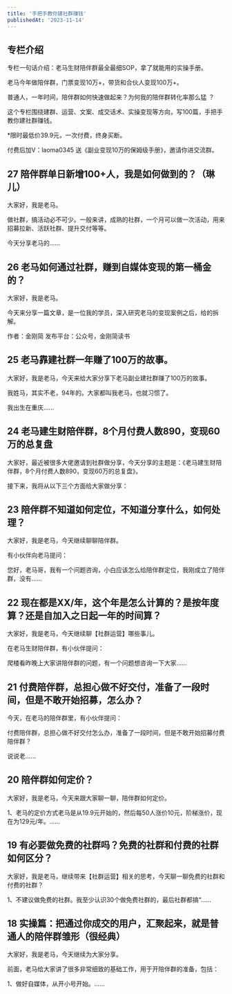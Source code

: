 ```yaml
---
title: '手把手教你建社群赚钱'
publishedAt: '2023-11-14'
---
```


## 专栏介绍

专栏一句话介绍：老马生财陪伴群最全最细SOP，拿了就能用的实操手册。  
  
老马今年做陪伴群，门票变现10万+，带货和合伙人变现100万+。  
  
普通人，一年时间，陪伴群如何快速做起来？为何我的陪伴群转化率那么猛 ？  
  
这个专栏围绕建群、运营、文案、成交话术、实操变现等方向，写100篇，手把手教你建社群赚钱。  
  
\*限时最低价39.9元，一次付费，终身买断。  
  
付费后加V：laoma0345 送《副业变现10万的保姆级手册》，邀请你进交流群。

## 27 陪伴群单日新增100+人，我是如何做到的？（琳儿）
大家好，我是老马。

做社群，搞活动必不可少。一般来讲，成熟的社群，一个月可以做一次活动，用来招募拉新、活跃社群、提升交付等等。

今天分享老马的......

## 26 老马如何通过社群，赚到自媒体变现的第一桶金的？
大家好，我是老马。

今天来分享一篇文章，是一位我的学员，深入研究老马的变现案例之后，给的拆解。

作者：金刚简 发布平台：公众号，金刚简读书

## 25 老马靠建社群一年赚了100万的故事。
大家好，我是老马，今天来给大家分享下老马副业建社群赚了100万的故事。

我姓马，其实不老，94年的。大家都叫我老马，也就习惯了。

我出生在重庆......

## 24 老马建生财陪伴群，8个月付费人数890，变现60万的总复盘
大家好，最近被很多大佬邀请到社群做分享，今天分享的主题是：《老马建生财陪伴群，8个月付费人数890，变现60万的总复盘》。

接下来，我将从以下三个方面给大家做分享：

## 23 陪伴群不知道如何定位，不知道分享什么，如何处理？
大家好，我是老马，今天继续聊聊陪伴群。

有小伙伴向老马提问：

您好，老马哥，我有一个问题咨询，小白应该怎么给陪伴群定位，我刚成立了陪伴群，没有......

## 22 现在都是XX/年，这个年是怎么计算的？是按年度算？还是自加入之日起一年的时间算？
大家好，我是老马，今天继续聊【社群运营】哪些事儿。

在老马生财陪伴群，有小伙伴提问：

爬楼看昨晚上大家讲陪伴群的问题，有一个问题想咨询一下大家......

## 21 付费陪伴群，总担心做不好交付，准备了一段时间，但是不敢开始招募，怎么办？
今天，在老马的陪伴群里，有小伙伴提问：

付费陪伴群，总担心做不好交付怎么办，准备了一段时间，但是不敢开始招募付费陪伴群？

说说老......

## 20 陪伴群如何定价？
大家好，我是老马，今天来跟大家聊一聊，陪伴群如何定价。

1、老马的定价方式老马是从19.9元开始的，然后每50人涨价10元，阶梯涨价，现在为129元/年。......

## 19 有必要做免费的社群吗？免费的社群和付费的社群如何区分？
大家好，我是老马，继续带来【社群运营】相关的思考，今天聊一聊免费的社群和付费的社群？

1、不建议做免费的社群。我至少认识30个做免费社群的，最后社群都搞“......

## 18 实操篇：把通过你成交的用户，汇聚起来，就是普通人的陪伴群雏形（很经典）
大家好，我是老马，今天继续为大家分享。

前面，老马给大家讲了很多非常细致的基础工作，用于开陪伴群的准备，包括：

1、做好自媒体，从开小号开始。......

